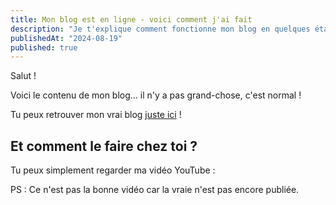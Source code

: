 ```yaml
---
title: Mon blog est en ligne - voici comment j'ai fait
description: "Je t'explique comment fonctionne mon blog en quelques étapes. C'est vraiment trop cool la vie."
publishedAt: "2024-08-19"
published: true
---
```


Salut !

Voici le contenu de mon blog... il n'y a pas grand-chose, c'est normal !

Tu peux retrouver mon vrai blog [juste ici](https://codelynx.dev) !

## Et comment le faire chez toi ?

Tu peux simplement regarder ma vidéo YouTube : <YouTube id="UONPCDkoM94" />

PS : Ce n'est pas la bonne vidéo car la vraie n'est pas encore publiée.